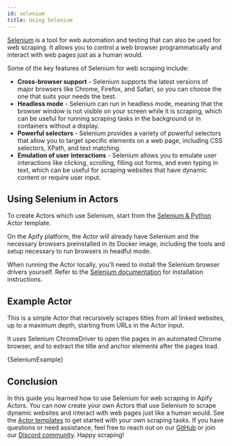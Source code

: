 ```yaml
---
id: selenium
title: Using Selenium
---
```




[Selenium](https://www.selenium.dev/) is a tool for web automation and testing that can also be used for web scraping. It allows you to control a web browser programmatically and interact with web pages just as a human would.

Some of the key features of Selenium for web scraping include:

- **Cross-browser support** - Selenium supports the latest versions of major browsers like Chrome, Firefox, and Safari,
so you can choose the one that suits your needs the best.
- **Headless mode** - Selenium can run in headless mode,
meaning that the browser window is not visible on your screen while it is scraping,
which can be useful for running scraping tasks in the background or in containers without a display.
- **Powerful selectors** - Selenium provides a variety of powerful selectors that allow you to target specific elements on a web page,
including CSS selectors, XPath, and text matching.
- **Emulation of user interactions** - Selenium allows you to emulate user interactions like clicking, scrolling, filling out forms,
and even typing in text, which can be useful for scraping websites that have dynamic content or require user input.

## Using Selenium in Actors

To create Actors which use Selenium, start from the [Selenium & Python](https://apify.com/templates/categories/python) Actor template.

On the Apify platform, the Actor will already have Selenium and the necessary browsers preinstalled in its Docker image,
including the tools and setup necessary to run browsers in headful mode.

When running the Actor locally, you'll need to install the Selenium browser drivers yourself.
Refer to the [Selenium documentation](https://www.selenium.dev/documentation/webdriver/getting_started/install_drivers/) for installation instructions.

## Example Actor

This is a simple Actor that recursively scrapes titles from all linked websites, up to a maximum depth, starting from URLs in the Actor input.

It uses Selenium ChromeDriver to open the pages in an automated Chrome browser, and to extract the title and anchor elements after the pages load.

<CodeBlock className="language-python">
    {SeleniumExample}
</CodeBlock>

## Conclusion

In this guide you learned how to use Selenium for web scraping in Apify Actors. You can now create your own Actors that use Selenium to scrape dynamic websites and interact with web pages just like a human would. See the [Actor templates](https://apify.com/templates/categories/python) to get started with your own scraping tasks. If you have questions or need assistance, feel free to reach out on our [GitHub](https://github.com/apify/apify-sdk-python) or join our [Discord community](https://discord.com/invite/jyEM2PRvMU). Happy scraping!
